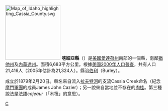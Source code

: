 [[File:Map_of_Idaho_highlighting_Cassia_County.svg|175px]]
'''喀細亞縣'''（{{lang-en|Cassia County}}）是[[美國|美國]][[愛達荷州|愛達荷州]]南部的一個縣，南鄰[[猶他州|猶他州]]及[[內華達州|內華達州]]。面積6,683平方公里。根據[[美國2000年人口普查|美國2000年人口普查]]，共有人口21,416人（2005年估計為21,324人）。縣治[[伯利_(愛達荷州)|伯利]]（Burley）。

成立於1879年2月20日。縣名來自流入[[拉夫特河|拉夫特河]]的支流Cassia Creek命名（紀念[[摩門軍團|摩門軍團]]的成員James John Cazier）；另一說來自當地並不存在的[[肉桂|肉桂]]。第三種說法是法語''cajeaur''（「木筏」的意思）。

{{爱达荷州}}
{{喀細亞縣 (愛達荷州)}}

[[Category:愛達荷州行政區劃|C]]